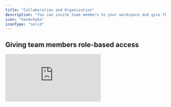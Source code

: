 ```yaml
---
title: "Collaboration and Organization"
description: "You can invite team members to your workspace and give them role based access if you are on a team plan."
icon: "handshake"
iconType: "solid"
---
```


## Giving team members role-based access

<div style={{ position:"relative",width:"100%",paddingTop:"53%" }}>
<iframe src="https://app.usehexus.com/embed/How_to_Add_a_Member_to_Your_Hexus_Workspace__150e96a9-e374-4e3e-a1ce-dbc6dbf1be03" title="Hexus Team Access" frameBorder="0" allow="accelerometer; autoplay; clipboard-write; encrypted-media; gyroscope; picture-in-picture" allowFullScreen style={{ position:"absolute",top:0,left:0,width:"100%",height:"100%" }} />
</div>

## Sharing your flows with your workspace members

<div style={{ position:"relative",width:"100%",paddingTop:"56%" }}>
<iframe src="https://app.usehexus.com/embed/72b9f745-ea36-4851-932a-e3b56c82bb64?refid=" title="Hexus Flow Sharing" frameBorder="0" allow="accelerometer; autoplay; clipboard-write; encrypted-media; gyroscope; picture-in-picture" allowFullScreen style={{ position:"absolute",top:0,left:0,width:"100%",height:"100%" }} />
</div>

## Commenting and Reviewing Your flows

You can manage your product creation workflows seamlessly from Hexus. Add comments and reviews on Hexus flows and manage access settings right from our platform.

<div style={{ position:"relative",width:"100%",paddingTop:"56%" }}>
<iframe src="https://app.usehexus.com/embed/b735c8f0-e55a-4d3f-b7ce-4f60535b9610?refid=" title="Hexus Flow Sharing" frameBorder="0" allow="accelerometer; autoplay; clipboard-write; encrypted-media; gyroscope; picture-in-picture" allowFullScreen style={{ position:"absolute",top:0,left:0,width:"100%",height:"100%" }} />
</div>

## Creating Shared Folders

<img
  height="400"
  width="800"
  src="/images/sharing-folder-with-team.gif"
/>

Ready to grow and collaborate with your team?

Adding members to your Hexus workspace is a straightforward process that scales with your needs. Whether you're on the Starter, Growth, or Enterprise Plan, you can easily expand your team and collaborate effectively. Head to your workspace settings now to start inviting new team members.

## Frequently Asked Questions

<AccordionGroup>
  <Accordion title="How do I add a new member to my Hexus workspace?">
    Adding new members to your Hexus workspace takes just a few clicks. Start by visiting [app.usehexus.com/profile](https://app.usehexus.com/profile). From there, look for the 'Invite Team Members' button in the left navigation panel. Simply click on the '+ Add Member' button, enter your new team member's email address, and select their role from the dropdown menu.
  </Accordion>
  <Accordion title="What happens after I invite a new member?">
    The process is seamless after you've sent the invitation. Your new team member will automatically receive an email invitation to join your workspace. They can follow the instructions in the email to set up their account and gain access to your Hexus workspace.
  </Accordion>
  <Accordion title="What are the team collaboration features available on Hexus?">
    The specific features can vary based on your specific plan. For a brief overview here is a select list of features that enables team collaboration on Hexus:

    **Starter Plan:**

    - Share your Hexus flows with team workspace
    - Keep your shared demos upto date
    - Send demos for reviews with your team members

    **Growth & Enterprise Plan:**

    - In addition to collaboration features available on starter plan, our growth and enterprise plan customers get access to advanced features such as comments and folders.
  </Accordion>
  <Accordion title="What are the member pricing details for the Starter Plan?">
    The Starter Plan offers flexible pricing options for additional members. You can choose between monthly and yearly subscription rates. To view the pricing for your plan, navigate to the billing tab on Hexus: https://app.usehexus.com/profile?tab=billing

    We use prorated charging based on when members join during your billing cycle. For instance, if your billing cycle begins April 1st and you add a member on April 15th, you'll only be charged for the 15 days that member was active in your workspace that month.
  </Accordion>
  <Accordion title="How many members are included in my Hexus Plan?">
    Our Starter plan, starts off with 1 member on the workspace and allows adding additional members for a fee.
    The Growth Plan comes with generous team capacity built-in. You'll get up to 5 members included by default in your subscription. If you need to add more team members beyond these 5 seats, additional member slots are available for purchase separately.
  </Accordion>
  <Accordion title="What are the member limits for Enterprise Plan?">
    Enterprise Plan customers enjoy maximum flexibility with workspace members. You can add team members up to your workspace limit, and pricing is customized to fit your organization's specific needs. Contact our team to discuss custom pricing arrangements that work best for your enterprise
  </Accordion>
</AccordionGroup>